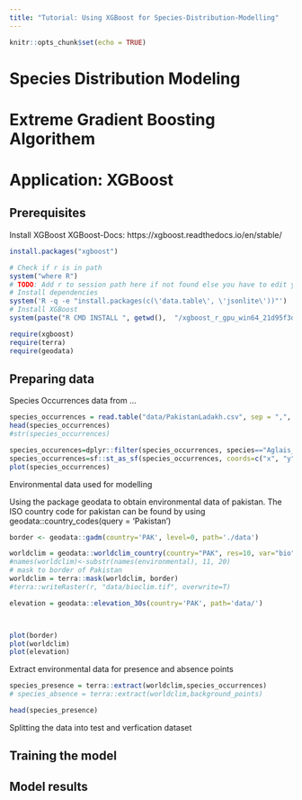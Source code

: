 ```yaml
---
title: "Tutorial: Using XGBoost for Species-Distribution-Modelling"
---
```


```r
knitr::opts_chunk$set(echo = TRUE)
```

# Species Distribution Modeling


# Extreme Gradient Boosting Algorithem


# Application: XGBoost


## Prerequisites

Install XGBoost
XGBoost-Docs: https://xgboost.readthedocs.io/en/stable/

```r
install.packages("xgboost")
```

```r
# Check if r is in path
system("where R")
# TODO: Add r to session path here if not found else you have to edit your user profile path settings in windows and add r manually
# Install dependencies
system('R -q -e "install.packages(c(\'data.table\', \'jsonlite\'))"')
# Install XGBoost
system(paste("R CMD INSTALL ", getwd(),  "/xgboost_r_gpu_win64_21d95f3d8f23873a76f8afaad0fee5fa3e00eafe.tar.gz", sep=""))
```


```r
require(xgboost)
require(terra)
require(geodata)
```

## Preparing data

Species Occurrences data from ...

```r

species_occurrences = read.table("data/PakistanLadakh.csv", sep = ",", header = TRUE)
head(species_occurrences)
#str(species_occurrences)

species_occurences=dplyr::filter(species_occurrences, species=="Aglais_caschmirensis")
species_occurrences=sf::st_as_sf(species_occurrences, coords=c("x", "y"), remove=F, crs=sf::st_crs("epsg:4326"))
plot(species_occurrences)

```

Environmental data used for modelling

Using the package geodata to obtain environmental data of pakistan. The ISO country code for pakistan can be found by using geodata::country_codes(query = 'Pakistan')

```r
border <- geodata::gadm(country='PAK', level=0, path='./data')

worldclim = geodata::worldclim_country(country="PAK", res=10, var="bio", path="data/", version = "2.1")
#names(worldclim)<-substr(names(environmental), 11, 20)
# mask to border of Pakistan
worldclim = terra::mask(worldclim, border)
#terra::writeRaster(r, "data/bioclim.tif", overwrite=T)

elevation = geodata::elevation_30s(country='PAK', path='data/')



plot(border)
plot(worldclim)
plot(elevation)
```

Extract environmental data for presence and absence points

```r
species_presence = terra::extract(worldclim,species_occurrences)
# species_absence = terra::extract(worldclim,background_points)

head(species_presence)
```

Splitting the data into test and verfication dataset


## Training the model

## Model results

